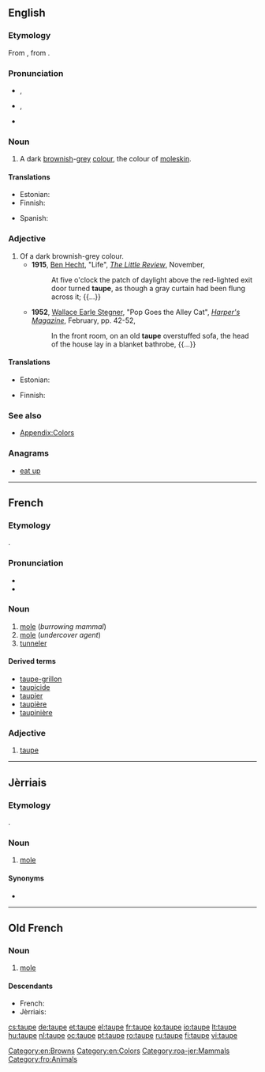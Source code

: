 ==English==
{{was wotd|2008|September|25}}

===Etymology===
From {{etyl|fr}} {{term|taupe|lang=fr}}, from {{etyl|la|en}} {{term|talpa||lang=la|[[mole]]}}.

===Pronunciation===
* {{a|UK}} {{IPA|/təʊp/}}, {{X-SAMPA|/t@Up/}}
* {{a|US}} {{IPA|/toʊp/}}, {{X-SAMPA|/toUp/}}
* {{audio|en-us-taupe.ogg|Audio (US)}}

===Noun===
{{en-noun}}

# A dark [[brown]]ish-[[grey]] [[color|colour]], the colour of [[moleskin]].
#: {{color panel|2=483C32}}

====Translations====
{{trans-top|a dark brownish-gray colour}}
* Estonian: {{t-|et|pruunikashall}}
* Finnish: {{t-|fi|ruskeanharmaa}}
{{trans-mid}}
* Spanish: {{t|es|talpa}}
{{trans-bottom}}

===Adjective===
{{en-adj}}

# Of a dark brownish-grey colour.
#* '''1915''', [[w:Ben Hecht|Ben Hecht]], "Life", ''[[w:The Little Review|The Little Review]]'', November,
#*: At five o'clock the patch of daylight above the red-lighted exit door turned '''taupe''', as though a gray curtain had been flung across it; {{...}}
#* '''1952''', [[w:Wallace Earle Stegner|Wallace Earle Stegner]], "Pop Goes the Alley Cat", ''[[w:Harper's Magazine|Harper's Magazine]]'', February, pp. 42-52,
#*: In the front room, on an old '''taupe''' overstuffed sofa, the head of the house lay in a blanket bathrobe, {{...}}

====Translations====
{{trans-top|of a dark brownish-gray colour}}
* Estonian: {{t-|et|pruunikashall}}
{{trans-mid}}
* Finnish: {{t-|fi|ruskeanharmaa}}
{{trans-bottom}}

===See also===
* [[Appendix:Colors]]

===Anagrams===
* [[eat up#English|eat up]]

[[Category:en:Browns]]
[[Category:en:Colors]]

----

==French==

===Etymology===
{{etyl|la|fr}} {{term|talpa}}.

===Pronunciation===
* {{IPA|/top/|lang=fr}}
* {{audio|Fr-taupe-ca-Montréal.ogg|audio (CA)}}

===Noun===
{{fr-noun|f}}

# [[mole]] (''burrowing mammal'')
# [[mole]] (''undercover agent'')
# [[tunneler]]

====Derived terms====
* [[taupe-grillon]]
* [[taupicide]]
* [[taupier]]
* [[taupière]]
* [[taupinière]]

===Adjective===
{{fr-adj-mf}}

# [[#English|taupe]]

----

==Jèrriais==

===Etymology===
{{etyl|fro|roa-jer}} {{term|taupe|lang=fro}}.

===Noun===
{{roa-jer-noun|f}}

# [[mole]] {{gloss|mammal}}

====Synonyms====
* {{l|roa-jer|taupîn}}

[[Category:roa-jer:Mammals]]

----

==Old French==

===Noun===
{{fro-noun|f}}

# [[mole]] {{gloss|mammal}}

====Descendants====
* French: {{l|fr|taupe}}
* Jèrriais: {{l|roa-jer|taupe}}

[[Category:fro:Animals]]

[[cs:taupe]]
[[de:taupe]]
[[et:taupe]]
[[el:taupe]]
[[fr:taupe]]
[[ko:taupe]]
[[io:taupe]]
[[lt:taupe]]
[[hu:taupe]]
[[nl:taupe]]
[[oc:taupe]]
[[pt:taupe]]
[[ro:taupe]]
[[ru:taupe]]
[[fi:taupe]]
[[vi:taupe]]